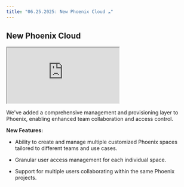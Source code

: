 ```yaml
---
title: "06.25.2025: New Phoenix Cloud ☁️"
---
```


<Update label="June 25, 2025">

## New Phoenix Cloud

<Frame>
    <iframe src="https://cdn.iframe.ly/dBzo5JPj" width={1000} height={400} allowFullScreen allow="encrypted-media *;"></iframe>
</Frame>

We've added a comprehensive management and provisioning layer to Phoenix, enabling enhanced team collaboration and access control.

**New Features:**

* Ability to create and manage multiple customized Phoenix spaces tailored to different teams and use cases.

* Granular user access management for each individual space.

* Support for multiple users collaborating within the same Phoenix projects.
</Update>


